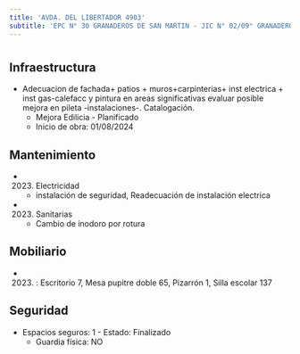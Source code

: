 ```yaml
---
title: 'AVDA. DEL LIBERTADOR 4903'
subtitle: 'EPC N° 30 GRANADEROS DE SAN MARTIN - JIC N° 02/09° GRANADEROS DE SAN MARTIN - ESCUELA DE MAESTROS ([A] 07)'
---
```


#
## Infraestructura

* Adecuacion de fachada+  patios + muros+carpinterias+   inst electrica + inst gas-calefacc y pintura en areas significativas evaluar posible mejora en pileta -instalaciones-. Catalogación. 
    + Mejora Edilicia - Planificado 
    + Inicio de obra: 01/08/2024 






## Mantenimiento

*  (2023) Electricidad 
    + instalación de seguridad, Readecuación de instalación electrica

*  (2023) Sanitarias 
    + Cambio de inodoro por rotura





## Mobiliario

*  (2023) : Escritorio 7, Mesa pupitre doble 65, Pizarrón 1, Silla escolar 137 





## Seguridad

*  Espacios seguros: 1 - Estado: Finalizado 
    + Guardia física: NO



